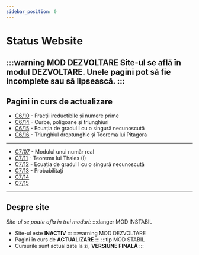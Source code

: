 ```yaml
---
sidebar_position: 0
---
```


# Status Website

:::warning MOD DEZVOLTARE
Site-ul se află în modul **DEZVOLTARE**. Unele pagini pot să fie incomplete sau să lipsească.
:::
---
## Pagini in curs de actualizare
- [C6/10](c6/10) - Fracții ireductibile și numere prime
- [C6/14](c6/14) - Curbe, poligoane și triunghiuri
- [C6/15](c6/15) - Ecuația de gradul I cu o singură necunoscută
- [C6/16](c6/16) - Triunghiul dreptunghic și Teorema lui Pitagora
---
- [C7/07](c7/07) - Modulul unui număr real
- [C7/11](c7/11) - Teorema lui Thales (I)
- [C7/12](c7/12) - Ecuația de gradul I cu o singură necunoscută
- [C7/13](c7/13) - Probabilitați
- [C7/14](c7/14)
- [C7/15](c7/15)

---
## Despre site
*Site-ul se poate afla in trei moduri:*
:::danger MOD INSTABIL
- Site-ul este **INACTIV**
:::
:::warning MOD DEZVOLTARE
- Pagini în curs de **ACTUALIZARE**
:::
:::tip MOD STABIL
- Cursurile sunt actualizate la zi, **VERSIUNE FINALĂ**
:::
